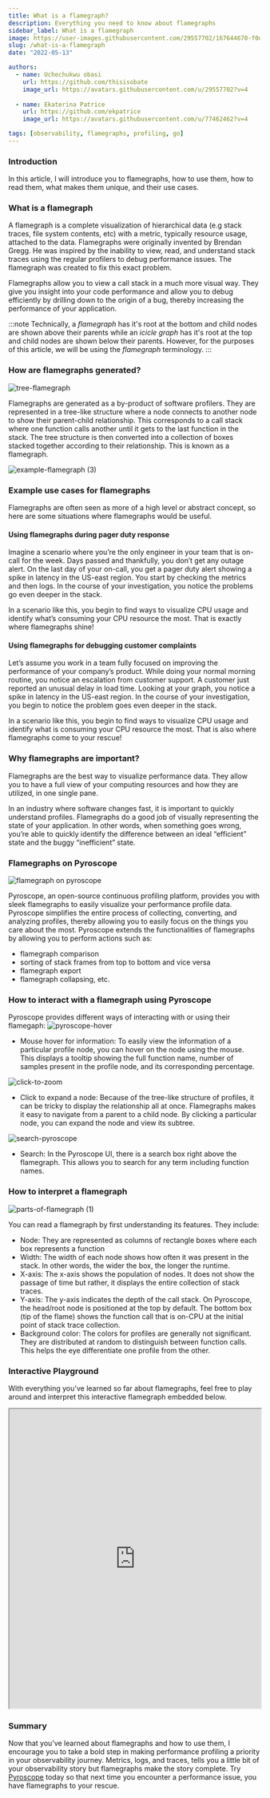 ```yaml
---
title: What is a flamegraph?
description: Everything you need to know about flamegraphs
sidebar_label: What is a flamegraph
image: https://user-images.githubusercontent.com/29557702/167644670-f0d3bf18-9b53-429e-91e3-3c9f815ee15a.png
slug: /what-is-a-flamegraph
date: "2022-05-13"

authors:
  - name: Uchechukwu obasi
    url: https://github.com/thisisobate
    image_url: https://avatars.githubusercontent.com/u/29557702?v=4
  
  - name: Ekaterina Patrice 
    url: https://github.com/ekpatrice
    image_url: https://avatars.githubusercontent.com/u/77462462?v=4

tags: [observability, flamegraphs, profiling, go]
---
```




### Introduction
In this article, I will introduce you to flamegraphs, how to use them, how to read them, what makes them unique, and their use cases.

### What is a flamegraph
A flamegraph is a complete visualization of hierarchical data (e.g stack traces, file system contents, etc) with a metric, typically resource usage, attached to the data. Flamegraphs were originally invented by Brendan Gregg. He was inspired by the inability to view, read, and understand stack traces using the regular profilers to debug performance issues. The flamegraph was created to fix this exact problem. 

Flamegraphs allow you to view a call stack in a much more visual way. They give you insight into your code performance and allow you to debug efficiently by drilling down to the origin of a bug, thereby increasing the performance of your application.
<!--truncate-->

:::note
Technically, a _flamegraph_ has it's root at the bottom and child nodes are shown above their parents while an _icicle graph_ has it's root at the top and child nodes are shown below their parents. 
However, for the purposes of this article, we will be using the _flamegraph_ terminology.
:::

### How are flamegraphs generated?
![tree-flamegraph](https://user-images.githubusercontent.com/29557702/168056611-aa1378ae-3145-4ca1-a2fe-2b099f5f2c51.png)

Flamegraphs are generated as a by-product of software profilers. They are represented in a tree-like structure where a node connects to another node to show their parent-child relationship. This corresponds to a call stack where one function calls another until it gets to the last function in the stack. The tree structure is then converted into a collection of boxes stacked together according to their relationship. This is known as a flamegraph.

![example-flamegraph (3)](https://user-images.githubusercontent.com/29557702/167637540-18f26425-c65d-4882-a9ce-4b4e33e4ff27.png)

### Example use cases for flamegraphs
Flamegraphs are often seen as more of a high level or abstract concept, so here are some situations where flamegraphs would be useful.

#### Using flamegraphs during pager duty response
Imagine a scenario where you’re the only engineer in your team that is on-call for the week. Days passed and thankfully, you don’t get any outage alert. On the last day of your on-call, you get a pager duty alert showing a spike in latency in the US-east region. You start by checking the metrics and then logs. In the course of your investigation, you notice the problems go even deeper in the stack.

In a scenario like this, you begin to find ways to visualize CPU usage and identify what’s consuming your CPU resource the most. That is exactly where flamegraphs shine! 

#### Using flamegraphs for debugging customer complaints
Let’s assume you work in a team fully focused on improving the performance of your company’s product. While doing your normal morning routine, you notice an escalation from customer support. A customer just reported an unusual delay in load time. Looking at your graph, you notice a spike in latency in the US-east region. In the course of your investigation, you begin to notice the problem goes even deeper in the stack.

In a scenario like this, you begin to find ways to visualize CPU usage and identify what is consuming your CPU resource the most. That is also where flamegraphs come to your rescue! 

### Why flamegraphs are important?
Flamegraphs are the best way to visualize performance data. They allow you to have a full view of your computing resources and how they are utilized, in one single pane. 

In an industry where software changes fast, it is important to quickly understand profiles. Flamegraphs do a good job of visually representing the state of your application. In other words, when something goes wrong, you’re able to quickly identify the difference between an ideal “efficient” state and the buggy “inefficient” state.

### Flamegraphs on Pyroscope
![flamegraph on pyroscope](https://user-images.githubusercontent.com/29557702/167644670-f0d3bf18-9b53-429e-91e3-3c9f815ee15a.png)

Pyroscope, an open-source continuous profiling platform, provides you with sleek flamegraphs to easily visualize your performance profile data. Pyroscope simplifies the entire process of collecting, converting, and analyzing profiles, thereby allowing you to easily focus on the things you care about the most. Pyroscope extends the functionalities of flamegraphs by allowing you to perform actions such as:
- flamegraph comparison
- sorting of stack frames from top to bottom and vice versa
- flamegraph export
- flamegraph collapsing, etc.


### How to interact with a flamegraph using Pyroscope
Pyroscope provides different ways of interacting with or using their flamegaph:
![pyroscope-hover](https://user-images.githubusercontent.com/29557702/167644975-0988e524-839f-4721-8db7-6fc5f1e29af0.gif)

- Mouse hover for information: To easily view the information of a particular profile node, you can hover on the node using the mouse. This displays a tooltip showing the full function name, number of samples present in the profile node, and its corresponding percentage.

![click-to-zoom](https://user-images.githubusercontent.com/29557702/167645119-b3754732-fb28-415c-b40f-d9750eb1a798.gif)

- Click to expand a node: Because of the tree-like structure of profiles, it can be tricky to display the relationship all at once. Flamegraphs makes it easy to navigate from a parent to a child node. By clicking a particular node, you can expand the node and view its subtree. 

![search-pyroscope](https://user-images.githubusercontent.com/29557702/167645716-2ad34ffe-295e-4b4d-bc0f-ba6d71552404.gif)

- Search: In the Pyroscope UI, there is a search box right above the flamegraph. This allows you to search for any term including function names.

### How to interpret a flamegraph
![parts-of-flamegraph (1)](https://user-images.githubusercontent.com/29557702/167646498-610f9a4f-dd26-4902-849d-f70d5ef811cd.png)

You can read a flamegraph by first understanding its features. They include:
- Node:  They are represented as columns of rectangle boxes where each box represents a function
- Width: The width of each node shows how often it was present in the stack. In other words, the wider the box, the longer the runtime.
- X-axis: The x-axis shows the population of nodes. It does not show the passage of time but rather, it displays the entire collection of stack traces.
- Y-axis: The y-axis indicates the depth of the call stack. On Pyroscope, the head/root node is positioned at the top by default. The bottom box (tip of the flame) shows the function call that is on-CPU at the initial point of stack trace collection.
- Background color: The colors for profiles are generally not significant. They are distributed at random to distinguish between function calls. This helps the eye differentiate one profile from the other.

### Interactive Playground
With everything you've learned so far about flamegraphs, feel free to play around and interpret this interactive flamegraph embedded below.

<iframe src="https://flamegraph.com/share/158a2160-d06b-11ec-9a10-76ec5fdc56e3/iframe?onlyDisplay=flamegraph" height="600" width="100%"></iframe>

### Summary
Now that you’ve learned about flamegraphs and how to use them, I encourage you to take a bold step in making performance profiling a priority in your observability journey.
Metrics, logs, and traces, tells you a little bit of your observability story but flamegraphs make the story complete. Try [Pyroscope](https://pyroscope.io/docs/installing-pyroscope-overview/) today so that next time you encounter a performance issue, you have flamegraphs to your rescue.
